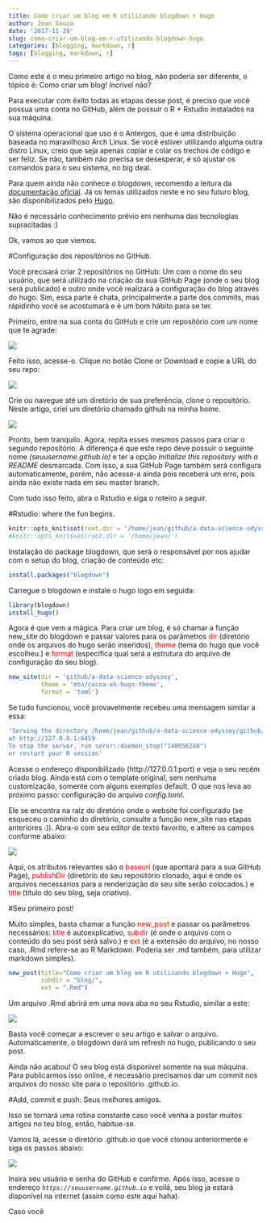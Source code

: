 ```yaml
---
title: Como criar um blog em R utilizando blogdown + Hugo
author: Jean Souza
date: '2017-11-29'
slug: como-criar-um-blog-em-r-utilizando-blogdown-hugo
categories: [blogging, markdown, r]
tags: [blogging, markdown, r]
---
```


Como este é o meu primeiro artigo no blog, não poderia ser diferente, o tópico é: Como criar um blog! Incrível não? 

Para executar com êxito todas as etapas desse post, é preciso que você possua uma conta no GitHub, além de possuir o R + Rstudio instalados na sua máquina. 

O sistema operacional que uso é o Antergos, que é uma distribuição baseada no maravilhoso Arch Linux. Se você estiver utilizando alguma outra distro Linux, creio que seja apenas copiar e colar os trechos de código e ser feliz. Se não, também não precisa se desesperar, é só ajustar os comandos para o seu sistema, no big deal.

Para quem ainda não conhece o blogdown, recomendo a leitura da [documentação oficial](https://bookdown.org/yihui/blogdown/). Já os temas utilizados neste e no seu futuro blog, são disponibilizados pelo [Hugo](https://gohugo.io/).

Não é necessário conhecimento prévio em nenhuma das tecnologias supracitadas :)

Ok, vamos ao que viemos.

#Configuração dos repositórios no GitHub.

Você precisará criar 2 repositórios no GitHub: Um com o nome do seu usuário, que será utilizado na criação da sua GitHub Page (onde o seu blog será publicado) e outro onde você realizará a configuração do blog através do hugo. Sim, essa parte é chata, principalmente a parte dos commits, mas rápidinho você se acostumará e é um bom hábito para se ter.

Primeiro, entre na sua conta do GitHub e crie um repositório com um nome que te agrade:

![](/img/como-criar-um-blog-em-r-utilizando-blogdown-hugo/selecao_006.bmp)

Feito isso, acesse-o. Clique no botão Clone or Download e copie a URL do seu repo:

![](/img/como-criar-um-blog-em-r-utilizando-blogdown-hugo/selecao_007.bmp)

Crie ou navegue até um diretório de sua preferência, clone o repositório. Neste artigo, criei um diretório chamado github na minha home. 

![](/img/como-criar-um-blog-em-r-utilizando-blogdown-hugo/selecao_008.bmp)

Pronto, bem tranquilo. Agora, repita esses mesmos passos para criar o segundo repositório. A diferença é que este repo deve possuir o seguinte nome _(seuusername.github.io)_ e ter a opção _Initialize this repository with a README_ desmarcada. Com isso, a sua GitHub Page também será configura automaticamente, porém, não acesse-a ainda pois receberá um erro, pois ainda não existe nada em seu master branch.

Com tudo isso feito, abra o Rstudio e siga o roteiro a seguir.

#Rstudio: where the fun begins.
```r
knitr::opts_knit$set(root.dir = '/home/jean/github/a-data-science-odyssey/')
#knitr::opts_knit$set(root.dir = '/home/jean/')
```

Instalação do package blogdown, que será o responsável por nos ajudar com o setup do blog, criação de conteúdo etc:

```r
install.packages("blogdown")
```

Carregue o blogdown e instale o hugo logo em seguida:

```r
library(blogdown)
install_hugo()
```

Agora é que vem a mágica. Para criar um blog, é só chamar a função new_site do blogdown e passar valores para os parâmetros <span style="color:red">dir</span> (diretório onde os arquivos do hugo serão inseridos), <span style="color:red">theme</span> (tema do hugo que você escolheu.) e <span style="color:red">format</span> (específica qual será a estrutura do arquivo de configuração do seu blog).

```r
new_site(dir = 'github/a-data-science-odyssey', 
         theme = 'mtn/cocoa-eh-hugo-theme',
         format = 'toml')
```

Se tudo funcionou, você provavelmente recebeu uma mensagem similar a essa:

```r
'Serving the directory /home/jean/github/a-data-science-odyssey/github/asssss 
at http://127.0.0.1:6459
To stop the server, run servr::daemon_stop("140656240") 
or restart your R session'
```

Acesse o endereço disponibilizado (http://127.0.0.1:port) e veja o seu recém criado blog. Ainda está com o template original, sem nenhuma customização, somente com alguns exemplos default. O que nos leva ao próximo passo: configuração do arquivo _config.toml._

Ele se encontra na raíz do diretório onde o website foi configurado (se esqueceu o caminho do diretório, consulte a função new_site nas etapas anteriores :)). Abra-o com seu editor de texto favorito, e altere os campos conforme abaixo:

![](/img/como-criar-um-blog-em-r-utilizando-blogdown-hugo/selecao_010.bmp)

Aqui, os atributos relevantes são o <span style="color:red">baseurl</span> (que apontará para a sua GitHub Page), <span style="color:red">publishDir</span> (diretório do seu repositório clonado, aqui é onde os arquivos necessários para a renderização do seu site serão colocados.) e <span style="color:red">title</span> (título do seu blog, seja criativo).

#Seu primeiro post! 

Muito simples, basta chamar a função <span style="color:red">new_post</span> e passar os parâmetros necessários: <span style="color:red">title</span> é autoexplicativo, <span style="color:red">subdir</span> (é onde o arquivo com o conteúdo do seu post será salvo.) e <span style="color:red">ext</span> (é a extensão do arquivo, no nosso caso, .Rmd refere-se ao R Markdown. Poderia ser .md também, para utilizar markdown simples).

```r
new_post(title="Como criar um blog em R utilizando blogdown + Hugo", 
         subdir = "blog/", 
         ext = ".Rmd")
```

Um arquivo .Rmd abrirá em uma nova aba no seu Rstudio, similar a este: 

![](/img/como-criar-um-blog-em-r-utilizando-blogdown-hugo/selecao_011.bmp)

Basta você começar a escrever o seu artigo e salvar o arquivo. Automaticamente, o blogdown dará um refresh no hugo, publicando o seu post. 

Ainda não acabou! O seu blog está disponível somente na sua máquina. Para publicarmos isso online, é necessário precisamos dar um commit nos arquivos do nosso site para o repositório .github.io. 

#Add, commit e push: Seus melhores amigos.

Isso se tornará uma rotina constante caso você venha a postar muitos artigos no teu blog, então, habitue-se. 

Vamos lá, acesse o diretório .github.io que você clonou anteriormente e siga os passos abaixo:

![](/img/como-criar-um-blog-em-r-utilizando-blogdown-hugo/selecao_012.bmp)

Insira seu usuário e senha do GitHub e confirme. Após isso, acesse o endereço _`https://seuusername.github.io`_ e voilá, seu blog ja estará disponível na internet (assim como este aqui haha).

Caso você 